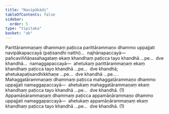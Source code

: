 ```yaml
---
title: "Navipākādi"
tableOfContents: false
sidebar:
  order: 5
type: "tipitaka"
basket: "ab"
---
```



<DynamicBreadcrumb />

<Division number="8">

<Paragraph number="2175">
Parittārammaṇaṃ dhammaṃ paṭicca parittārammaṇo dhammo uppajjati navipākapaccayā (paṭisandhi natthi)…  najhānapaccayā—  pañcaviññāṇasahagataṃ ekaṃ khandhaṃ paṭicca tayo khandhā …pe…  dve khandhā…  namaggapaccayā—  ahetukaṃ parittārammaṇaṃ ekaṃ khandhaṃ paṭicca tayo khandhā …pe…  dve khandhā; ahetukapaṭisandhikkhaṇe …pe…  dve khandhā …pe… .
</Paragraph>

<Paragraph number="2176">
Mahaggatārammaṇaṃ dhammaṃ paṭicca mahaggatārammaṇo dhammo uppajjati namaggapaccayā—  ahetukaṃ mahaggatārammaṇaṃ ekaṃ khandhaṃ paṭicca tayo khandhā …pe…  dve khandhā. (1)
</Paragraph>

<Paragraph number="2177">
Appamāṇārammaṇaṃ dhammaṃ paṭicca appamāṇārammaṇo dhammo uppajjati namaggapaccayā—  ahetukaṃ appamāṇārammaṇaṃ ekaṃ khandhaṃ paṭicca tayo khandhā …pe…  dve khandhā. (1)
</Paragraph>
</Division>